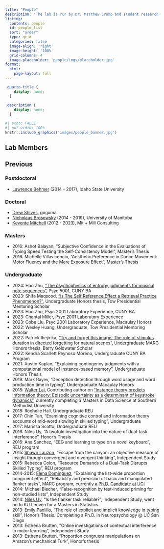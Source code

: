```yaml
---
title: "People"
description: "The lab is run by Dr. Matthew Crump and student research assistants from undergraduates to doctoral students."
listing:
  contents: people
  id: people_list
  sort: "order"
  type: grid
  categories: false
  image-align: 'right'
  image-height: '100%'
  grid-columns: 4
  image-placeholder: 'people/imgs/placeholder.jpg'
format:
  html:
    page-layout: full
---
```


```css
.quarto-title {
    display: none;
  }
  
.description {
    display: none;
  }
```

```r
#| echo: FALSE
#| out.width: 100%
knitr::include_graphics('images/people_banner.jpg')
```

## Lab Members

::: {#people_list}
:::

## Previous

### Postdoctoral

-   [Lawrence Behmer](https://www.isu.edu/psych/people/faculty/facultyandstaff/lawrence-p-behmer-jr-phd.html) (2014 - 2017), Idaho State University

### Doctoral

-   [Drew Shives](https://www.linkedin.com/in/drewshives/), goguma
-   [Nicholaus Brosowsky](https://nbrosowsky.github.io/index.html) (2014 - 2019), University of Manitoba
-   [Kevonte Mitchell](https://www.mitmillconsulting.com/about) (2012 - 2023), Mit + Mill Consulting

### Masters

-   2016: Ashot Balayan, "Subjective Confidence in the Evaluations of Typing Speed:Testing the Self-Consistency Model", Master's Thesis
-   2016: Michelle Villavicencio, "Aesthetic Preference in Dance Movement: Motor Fluency and the Mere Exposure Effect", Master's Thesis

### Undergraduate

-   2024: Hao Zhu, ["The psychophysics of entropy judgments for musical note sequences"](https://www.crumplab.com/midi-entropy-judgment/), Psyc 5001, CUNY BA
-   2023: Shifa Maqsood, ["Is The Self Reference Effect a Retrieval Practice Phenomenon?"](http://www.crumplab.com/self-reference/), Undergraduate Honors thesis, Tow Presidential Mentoring Scholar
-   2023: Hao Zhu, Psyc 2001 Laboratory Experience, CUNY BA
-   2023: Chantal Miller, Psyc 2001 Laboratory Experience
-   2023: Cobe Liu, Psyc 2001 Laboratory Experience, Macaulay Honors
-   2022: Wesley Huang, Undergraduate, Tow Presidential Mentoring Scholar
-   2022: Patrick Ihejirika, ["Try and forget this image: The role of stimulus duration in directed forgetting for natural scenes"](https://www.crumplab.com/PatrickHonorsThesis/), Undergraduate MARC Honors thesis, Barry Goldwater Scholar
-   2022: Kendra Scarlett Reynoso Moreno, Undergraduate CUNY BA Program
-   2021: Austin Kaplan, "Explaining contingency judgments with a computational model of instance-based memory", Undergraduate Honors Thesis
-   2019: Mark Rayev, "Deception detection through word usage and word production time in typing", Undergraduate Macaulay Honors
-   2018: [Walter Lai](https://www.linkedin.com/in/walter-lai-31395b181), Contributing author on ["Instance theory predicts information theory: Episodic uncertainty as a determinant of keystroke dynamics"](https://crumplab.github.io/EntropyTyping/index.html), currently completing a Masters in Data Science at Southern Methodist University
-   2018: Rochelle Hall, Undergraduate REU
-   2017: Chin Tan, "Examining cognitive control and information theory accounts of mid-word slowing in skilled typing", Undergraduate
-   2017: Marissa Scotto, Undergraduate REU
-   2016: Niles Uy, "A twofold investigation into the nature of dual-task interference", Honor's Thesis
-   2016: Ana Sanchez, "EEG and learning to type on a novel keyboard", REU program
-   2015: [Shawn Lauzon](https://ca.linkedin.com/public-profile/in/shawnlauzon?challengeId=AQFcIfKDBrAmIwAAAXeRzrHYBkBMThytBYhCccIDOoXwmYQi8c63SVZAcQYiJ3KmAnk1nUFkmVmCtZt_uAQLcprxdAvToBGp4g&submissionId=07d8640c-98bc-6216-77a1-f4946022cd2e), "Escape from the canyon: an objective measure of insight through convergent and divergent thinking", Independent Study
-   2015: Rebecca Colon, "Resource Demands of a Dual-Task Disrupts Skilled Typing", REU program
-   2014-2015: [Elena Dominguez](https://www.blackinneuro.com/profiles/elena-dominguez), "Explaining the list-wide proportion congruent effect", "Reliability and precision of basic and manipulated flanker tasks", MARC program, currently a [Ph.D. Candidate at UCI](https://faculty.sites.uci.edu/starklab/elena-dominguez/)
-   2014: Michael Blecher, "False-recognition by test-induced priming for non-studied lists", Independent Study
-   2014: [Niles Uy](https://www.linkedin.com/in/niles-uy?trk=public_profile_browsemap_profile-result-card_result-card_full-click), "Is the flanker task reliable?", Independent Study, went on to KU Leuven for a Masters in Statistics
-   2013: [Emily Paolillo](https://clinpsyc.sdsu.edu/emily-paolillo/), "The role of explicit and implicit knowledge in typing skill", Honor's Thesis. Completing a Ph.D. in Neuropsychology \@ UC San Diego
-   2013: Esthena Brutten, "Online investigations of contextual interference in motor learning", Independent Study
-   2013: Esthena Brutten, "Proportion congruent manipulations on Amazon's mechanical Turk", Honor's thesis
